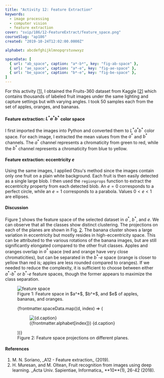 ```yaml
---
title: "Activity 12: Feature Extraction"
keywords:
  - image processing
  - computer vision
  - feature extraction
cover: "svip/186/12-FeatureExtract/feature_space.png"
courseSlug: "ap186"
created: "2019-10-24T12:02:00.0000Z"

alphabet: abcdefghijklmnopqrstuvwxyz

spaceData: [
  { url: "ab_space", caption: "a*-b*", key: "fig-ab-space" },
  { url: "ae_space", caption: "a*-e", key: "fig-ae-space" },
  { url: "be_space", caption: "b*-e", key: "fig-be-space" },
]
---
```



For this activity [[1](#Soriano2019)], I obtained the Fruits-360 dataset from Kaggle [[2](#Muresan2018)] which contains
thousands of labeled fruit images under the same lighting and capture settings but with varying angles. I took 50
samples each from the set of apples, oranges, and bananas.

#### Feature extraction: $L^*a^*b^*$ color space

I first imported the images into Python and converted them to $L^*a^*b^*$ color space. For each image, I extracted the
mean values from the $a^*$ and $b^*$ channels. The $a^*$ channel represents a chromaticity from green to red, while the
$b^*$ channel represents a chromaticity from blue to yellow.

#### Feature extraction: eccentricity $e$

Using the same images, I applied Otsu's method since the images contain only one fruit on a plain white background. Each
fruit is then easily detected as a single large blob. I then used the `regionprops` function to extract the eccentricity
property from each detected blob. An $e = 0$ corresponds to a perfect circle, while an $e = 1$ corresponds to a
parabola. Values $0 < e < 1$ are ellipses.

#### Discussion
Figure&nbsp;[1](#fig-feature-space) shows the feature space of the selected dataset in $a^*$, $b^*$, and $e$. We can observe
that all the classes show distinct clustering. The projections on each of the planes are shown in
Fig.&nbsp;[2](#fig-projections). The banana cluster shows a large variation in eccentricity but mostly resides in
high-eccentricity space. This can be attributed to the various rotations of the banana images, but are still
significantly elongated compared to the other fruit classes. Apples and oranges overlap in $a^*$ space (red and orange
have very close chromaticities), but can be separated in the $b^*$-$e$ space (orange is closer to yellow than red is;
apples are less rounded compared to oranges). If we needed to reduce the complexity, it is sufficient to choose between
either $a^*$-$b^*$ or $b^*$-$e$ feature spaces, though the former appears to maximize the class separation.

<figure id="fig-feature-space" class="container">
  <img
    src={buildCldUrl(`svip/186/12-FeatureExtract/feature_space.png`)}
    alt="feature space"
    class="mx-auto"
  />
  <figcaption class="text-center">
    Figure 1: Feature space in $a^*$, $b^*$, and $e$ of apples, bananas, and oranges.
  </figcaption>
</figure>

<figure id="fig-segment" class="container grid grid-cols-3 gap-4">
  {frontmatter.spaceData.map((d, index) => (
    <figure id={d.key}>
      <img
        src={buildCldUrl(`svip/186/12-FeatureExtract/${d.url}`)}
        alt={d.caption}
      />
      <figcaption class="text-center">
        ({frontmatter.alphabet[index]}) {d.caption}
      </figcaption>
    </figure>
  ))}
  <figcaption class="col-span-3 text-center">
    Figure 2: Feature space projections on different planes.
  </figcaption>
</figure>

#### References

<ol className="reference">
  <li id="Soriano2019">M. N. Soriano, _A12 - Feature extraction_ (2019).</li>
  <li id="Muresan2018">H. Muresan, and M. Oltean, Fruit recognition from images using deep learning. _Acta Univ.
    Sapientiae, Informatica_ **10**(1), 26-42 (2018).</li>
</ol>
